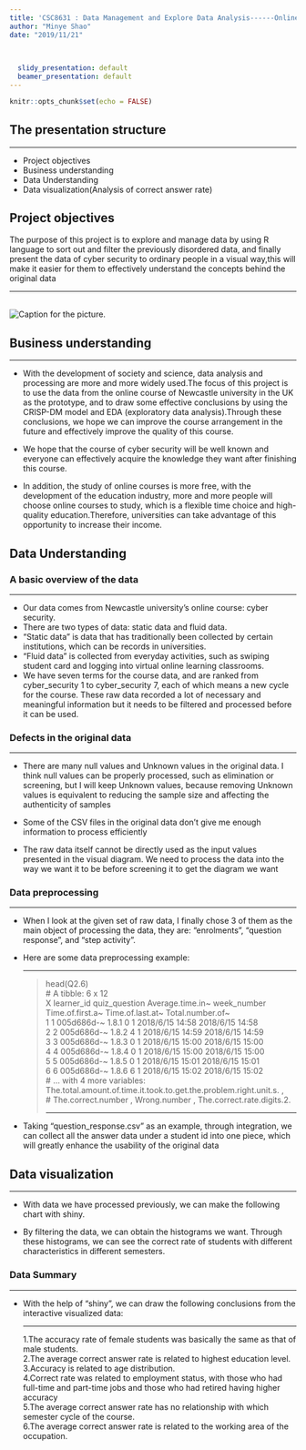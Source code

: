 ```yaml
---
title: 'CSC8631 : Data Management and Explore Data Analysis------Online Learning'
author: "Minye Shao"
date: "2019/11/21"

  
  
  slidy_presentation: default
  beamer_presentation: default
---
```


```r
knitr::opts_chunk$set(echo = FALSE)
```


## The presentation structure 
<hr>

- Project objectives
- Business understanding
- Data Understanding
- Data visualization(Analysis of correct answer rate)

## Project objectives
The purpose of this project is to explore and manage data by using R language to sort out and filter the previously disordered data, and finally present the data of cyber security to ordinary people in a visual way,this will make it easier for them to effectively understand the concepts behind the original data <br>
<hr><br>
![Caption for the picture.](/CSC8631_CW\Data-Management-CSC8631\new-project\data/Un.png)


## Business understanding
<hr>
* With the development of society and science, data analysis and processing are more and more widely used.The focus of this project is to use the data from the online course of Newcastle university in the UK as the prototype, and to draw some effective conclusions by using the CRISP-DM model and EDA (exploratory data analysis).Through these conclusions, we hope we can improve the course arrangement in the future and effectively improve the quality of this course.
<br>

* We hope that the course of cyber security will be well known and everyone can effectively acquire the knowledge they want after finishing this course.
<br>
* In addition, the study of online courses is more free, with the development of the education industry, more and more people will choose online courses to study, which is a flexible time choice and high-quality education.Therefore, universities can take advantage of this opportunity to increase their income.

## Data Understanding
### A basic overview of the data
<hr>

* Our data comes from Newcastle university's online course: cyber security.
* There are two types of data: static data and fluid data.
* "Static data" is data that has traditionally been collected by certain institutions, which can be records in universities.
* "Fluid data" is collected from everyday activities, such as swiping student card and logging into virtual online learning classrooms.
* We have seven terms for the course data, and are ranked from cyber_security 1 to cyber_security 7, each of which means a new cycle for the course. These raw data recorded a lot of necessary and meaningful information but it needs to be filtered and processed before it can be used.<br>

### Defects in the original data

<hr>
* There are many null values and Unknown values in the original data. I think null values can be properly processed, such as elimination or screening, but I will keep Unknown values, because removing Unknown values is equivalent to reducing the sample size and affecting the authenticity of samples

* Some of the CSV files in the original data don't give me enough information to process efficiently

* The raw data itself cannot be directly used as the input values presented in the visual diagram. We need to process the data into the way we want it to be before screening it to get the diagram we want

### Data preprocessing
<hr>
* When I look at the given set of raw data, I finally chose 3 of them as the main object of processing the data, they are: "enrolments", "question response", and "step activity".

* Here are some data preprocessing example: <br>
<hr>
> head(Q2.6) <br>
# A tibble: 6 x 12 <br>
      X learner_id quiz_question Average.time.in~ week_number Time.of.first.a~ Time.of.last.at~ Total.number.of~<br>
  <int> <fct>             <fct>                    <dbl>       <int> <fct>            <fct>                       <int>
1     1 005d686d-~        1.8.1                        0           1 2018/6/15 14:58  2018/6/15 14:58                 <br>
2     2 005d686d-~        1.8.2                        4           1 2018/6/15 14:59  2018/6/15 14:59                 <br>
3     3 005d686d-~        1.8.3                        0           1 2018/6/15 15:00  2018/6/15 15:00                 <br>
4     4 005d686d-~        1.8.4                        0           1 2018/6/15 15:00  2018/6/15 15:00                     <br>
5     5 005d686d-~        1.8.5                        0           1 2018/6/15 15:01  2018/6/15 15:01                 <br>
6     6 005d686d-~        1.8.6                        6           1 2018/6/15 15:02  2018/6/15 15:02                 <br>
# ... with 4 more variables: The.total.amount.of.time.it.took.to.get.the.problem.right.unit.s. <int>,<br>
#   The.correct.number <int>, Wrong.number <int>, The.correct.rate.digits.2. <dbl><br>
<hr>

* Taking "question_response.csv" as an example, through integration, we can collect all the answer data under a student id into one piece, which will greatly enhance the usability of the original data

## Data visualization
<hr>

* With data we have processed previously, we can make the following chart with shiny.

* By filtering the data, we can obtain the histograms we want. Through these histograms, we can see the correct rate of students with different characteristics in different semesters.


### Data Summary
<hr>

* With the help of "shiny", we can draw the following conclusions from the interactive visualized data: <br>
<hr>
1.The accuracy rate of female students was basically the same as that of male students.
<br>
2.The average correct answer rate is related to highest education level.
<br>
3.Accuracy is related to age distribution.
<br>
4.Correct rate was related to employment status, with those who had full-time and part-time jobs and those who had retired having higher accuracy
<br>
5.The average correct answer rate has no relationship with which semester cycle of the course.
<br>
6.The average correct answer rate is related to the working area of the occupation.





